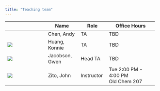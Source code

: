 ```yaml
---
title: "Teaching team"
---
```


+--------------------+----------------+--------------+------------------------+
|                    | Name           | Role         | Office Hours           |
+====================+================+==============+========================+
|                    | Chen, Andy     | TA           | TBD                    |
+--------------------+----------------+--------------+------------------------+
| ![](kh.jpg){.circ} | Huang, Konnie  | TA           | TBD                    |
+--------------------+----------------+--------------+------------------------+
| ![](gj.jpg){.circ} | Jacobson, Gwen | Head TA      | TBD                    |
+--------------------+----------------+--------------+------------------------+
| ![](jz.jpg){.circ} | Zito, John     | Instructor   | Tue 2:00 PM - 4:00 PM\ |
|                    |                |              | Old Chem 207           |
+--------------------+----------------+--------------+------------------------+
